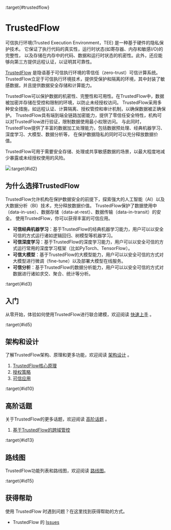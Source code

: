 :target{#trustedflow}

# TrustedFlow

可信执行环境(Trusted Execution Environment，TEE) 是一种基于硬件的隐私保护技术。
它保证了执行代码的真实性，运行时状态(如寄存器、内存和敏感I/O)的完整性，
以及存储在内存中的代码、数据和运行时状态的机密性。此外，还应能够向第三方提供远程认证，以证明其可靠性。

[TrustedFlow](https://github.com/secretflow/trustedflow) 是隐语基于可信执行环境的零信任（zero-trust）可信计算系统。
TrustedFlow立足于可信执行环境技术，提供受保护和隔离的环境，其中封装了敏感数据，并且提供数据安全存储和计算能力。

TrustedFlow可以保护数据的机密性、完整性和可用性。在TrustedFlow中，数据被加密并存储在受控和限制的环境，以防止未经授权访问。
TrustedFlow采用多种安全措施，如远程认证、计算隔离、授权管控和审计机制，以确保数据被正确保护。
TrustedFlow具有端到端全链路加密能力，提供了零信任安全特性，机构可以对TrustedFlow进行验证，限制数据使用最小权限访问。
与此同时，TrustedFlow提供了丰富的数据加工处理能力，包括数据预处理、经典机器学习、深度学习、大模型、数据分析等，
在保护数据隐私的同时可以充分释放数据价值。

TrustedFlow可用于需要安全存储、处理或共享敏感数据的场景，以最大程度地减少暴露或未经授权使用的风险。

![](_assets/trustedflow.png):target{#id2}

## 为什么选择TrustedFlow

TrustedFlow允许机构在保护数据安全的前提下，探索强大的人工智能（AI）以及大数据分析（BI）技术，充分释放数据价值。
TrustedFlow保护了数据使用中（data-in-use）、数据存储（data-at-rest）、数据传输（data-in-transit）的安全。
使用TrustedFlow，你可以获得丰富的可信应用。

- <strong>可信经典机器学习</strong>：基于TrustedFlow的经典机器学习能力，用户可以以安全可信的方式运行诸如逻辑回归、树模型等机器学习。
- <strong>可信深度学习</strong>：基于TrustedFlow的深度学习能力，用户可以以安全可信的方式运行常用的深度学习框架（比如PyTorch、TensorFlow）。
- <strong>可信大模型</strong>：基于TrustedFlow的大模型能力，用户可以以安全可信的方式对大模型进行微调（fine-tune）以及部署大模型在线服务。
- <strong>可信分析</strong>：基于TrustedFlow的数据分析能力，用户可以以安全可信的方式对数据进行诸如求交、聚合、统计等分析。

:target{#id3}

## 入门

从零开始，体验如何使用TrustedFlow进行联合建模，欢迎阅读 [快速上手](quick_start/index.rst.mdx) 。

:target{#id5}

## 架构和设计

了解TrustedFlow架构、原理和更多功能，欢迎阅读 [架构设计](architecture/index.rst.mdx) 。

1. [TrustedFlow核心原理](architecture/principle.md.mdx)
2. [授权策略](architecture/policy.md.mdx)
3. [可信应用](architecture/apps/index.rst.mdx)

:target{#id10}

## 高阶话题

关于TrustedFlow的更多话题，欢迎阅读 [高阶话题](advanced_topic/index.html.mdx) 。

1. [基于TrustedFlow的跨域管控](advanced_topic/cross_domain_controll_in_tee.md.mdx)

:target{#id13}

## 路线图

TrustedFlow功能列表和路线图，欢迎阅读 [路线图](advanced_topic/roadmap.md.mdx)。

:target{#id15}

## 获得帮助

使用 TrustedFlow 时遇到问题？在这里找到获得帮助的方式。

- TrustedFlow 的 [Issues](https://github.com/secretflow/trustedflow/issues)

<TableOfContents />
